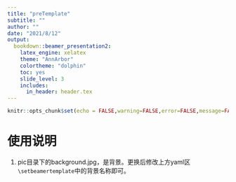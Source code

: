 ```yaml
---
title: "preTemplate"
subtitle: ""
author: ""
date: "2021/8/12"
output: 
  bookdown::beamer_presentation2:
    latex_engine: xelatex
    theme: "AnnArbor"
    colortheme: "dolphin"
    toc: yes
    slide_level: 3
    includes:
      in_header: header.tex
---
```


```r
knitr::opts_chunk$set(echo = FALSE,warning=FALSE,error=FALSE,message=FALSE)
```

# 使用说明

1. pic目录下的background.jpg，是背景。更换后修改上方yaml区`\setbeamertemplate`中的背景名称即可。
